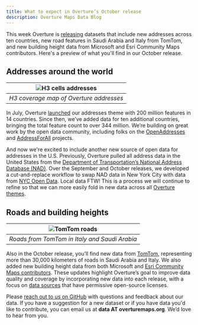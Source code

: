 ```yaml
---
title: What to expect in Overture’s October release
description: Overture Maps Data Blog
---
```


This week Overture is [releasing](https://docs.overturemaps.org/release/latest/) datasets that include new 
addresses across ten countries, new road features in Saudi Arabia and Italy from TomTom, 
and new building height data from Microsoft and Esri Community Maps contributors. Here's a preview of what you'll find in our October release.


## Addresses around the world

| ![H3 cells addresses](/img/blog/address-coverage-h3-october.png) |
|:--:|
| *H3 coverage map of Overture addresses* |

<!--truncate-->

In July, Overture [launched](https://docs.overturemaps.org/release/2024-07-22.0/#new-theme-addresses) our addresses theme 
with 200 million features in 14 countries. Since then, 
we’ve added data for ten additional countries, bringing the total feature count to over 344 million. 
We’re building on great work by the open data community, including folks on the [OpenAddresses](https://openaddresses.io/)
and [AddressForAll](https://www.addressforall.org/en/) projects. 

And now we're excited to include another new source of open data for addresses in the U.S. Previously, Overture pulled all address data 
in the United States from the [Department of Transportation’s National 
Address Database (NAD)](https://www.transportation.gov/gis/national-address-database). 
Over the September and October releases, we developed a cut-and-replace workflow to swap NAD data in New York City 
with data from [NYC Open Data](https://opendata.cityofnewyork.us/). Local data FTW! This is a process 
we will continue to refine so that we can more 
easily fold in new data across all [Overture themes](https://docs.overturemaps.org/guides/).

## Roads and building heights

| ![TomTom roads](/img/blog/roads-tomtom-october.png) |
|:--:|
| *Roads from TomTom in Italy and Saudi Arabia* |

Also in the October release, you’ll find new data from [TomTom](https://www.tomtom.com/), representing more than 30,000 kilometers of roads in Saudi Arabia 
and Italy. We also added new building height data from both Microsoft and [Esri Community Maps contributors](https://communitymaps.arcgis.com/home/). 
These updates highlight Overture’s goal to improve data quality and coverage by incorporating new data into each release, 
with a focus on [data sources](https://docs.overturemaps.org/attribution/) that have permissive open-source licenses.

Please [reach out to us on GitHub](https://github.com/OvertureMaps/data/discussions) with questions and feedback about our data. 
If you have a suggestion for a new dataset or if you have data you'd like to contribute, you can email us at **data AT overturemaps.org**. We’d love to hear from you.

